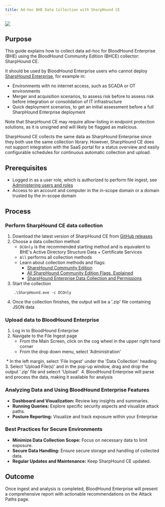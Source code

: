 ```yaml
---
title: Ad-hoc BHE Data Collection with SharpHound CE
---
```


<Frame>
  <img src="/hc/article_attachments/18246479746331.png"/>
</Frame>

## Purpose

This guide explains how to collect data ad-hoc for BloodHound Enterprise (BHE) using the BloodHound Community Edition (BHCE) collector: SharpHound CE.

It should be used by BloodHound Enterprise users who cannot deploy [SharpHound Enterprise](/hc/en-us/articles/SharpHound-Enterprise-System-Requirements-and-Deployment-Process), for example in:

* Environments with no internet access, such as SCADA or OT environments
* Merger and acquisition scenarios, to assess risk before to assess risk before integration or consolidation of IT infrastructure
* Quick deployment scenarios, to get an initial assessment before a full SharpHound Enterprise deployment

Note that SharpHound CE may require allow-listing in endpoint protection solutions, as it is unsigned and will likely be flagged as malicious.

SharpHound CE collects the same data as SharpHound Enterprise since they both use the same collection library. However, SharpHound CE does not support integration with the SaaS portal for a status overview and easily configurable schedules for continuous automatic collection and upload.

## Prerequisites

* Logged in as a user role, which is authorized to perform file ingest, see [Administering users and roles](/hc/en-us/articles/Administering-users-and-roles)
* Access to an account and computer in the in-scope domain or a domain trusted by the in-scope domain

## Process

### Perform SharpHound CE data collection

1.  Download the latest version of SharpHound CE from [GitHub releases](https://github.com/BloodHoundAD/SharpHound/releases)
2.  Choose a data collection method
    * `DCOnly` is the recommended starting method and is equivalent to BHE's Active Directory Structure Data + Certificate Services
    * `All` performs all collection methods
    * Learn about collection methods and flags:
        * [SharpHound Community Edition](/hc/en-us/articles/SharpHound-Community-Edition)
        * [All SharpHound Community Edition Flags, Explained](/hc/en-us/articles/All-SharpHound-Community-Edition-Flags-Explained)
        * [SharpHound Enterprise Data Collection and Permissions](/hc/en-us/articles/SharpHound-Enterprise-Data-Collection-and-Permissions)
3.  Start the collection
```
    .\SharpHound.exe -c DCOnly
```
4.  Once the collection finishes, the output will be a '.zip' file containing JSON data

### Upload data to BloodHound Enterprise

1.  Log in to BloodHound Enterprise
2.  Navigate to the File Ingest page
    * From the Main Screen, click on the cog wheel in the upper right hand corner
    * From the drop down menu, select 'Administration'
<Frame>
  <img src="/hc/images/image-60.png" alt=""/>
</Frame>
    * In the left margin, select 'File Ingest' under the 'Data Collection' heading
<Frame>
  <img src="/hc/images/image-61.png" alt=""/>
</Frame>
3.  Select 'Upload File(s)' and in the pop-up window, drag and drop the output '.zip' file and selecrt 'Upload'
<Frame>
  <img src="/hc/images/image-62.png" alt=""/>
</Frame>
4.  BloodHound Enterprise will parse and process the data, making it available for analysis

### Analyzing Data and Using BloodHound Enterprise Features

* **Dashboard and Visualization:** Review key insights and summaries.
* **Running Queries:** Explore specific security aspects and visualize attack paths.
* **Posture Reporting:** Visualize and track exposure within your Enterprise

### Best Practices for Secure Environments

* **Minimize Data Collection Scope:** Focus on necessary data to limit exposure.
* **Secure Data Handling:** Ensure secure storage and handling of collected data.
* **Regular Updates and Maintenance:** Keep SharpHound CE updated.

## Outcome


Once ingest and analysis is completed, BloodHound Enterprise will present a comprehensive report with actionable recommendations on the Attack Paths page.

